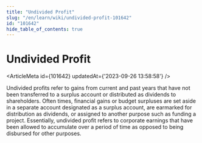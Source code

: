 ```yaml
---
title: "Undivided Profit"
slug: "/en/learn/wiki/undivided-profit-101642"
id: "101642"
hide_table_of_contents: true
---
```



# Undivided Profit

<ArticleMeta id={101642} updatedAt={'2023-09-26 13:58:58'} />
<div className='border-solid border-b border-t-0 my-4 border-[var(--ifm-color-gray-300)]' />

Undivided profits refer to gains from current and past years that have not been transferred to a surplus account or distributed as dividends to shareholders. Often times, financial gains or budget surpluses are set aside in a separate account designated as a surplus account, are earmarked for distribution as dividends, or assigned to another purpose such as funding a project. Essentially, undivided profit refers to corporate earnings that have been allowed to accumulate over a period of time as opposed to being disbursed for other purposes.

